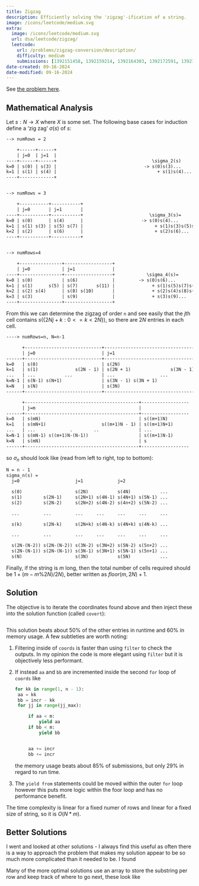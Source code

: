```yaml
---
title: Zigzag
description: Efficiently solving the 'zigzag'-ification of a string.
image: /icons/leetcode/medium.svg
extra:
  image: /icons/leetcode/medium.svg
  url: dsa/leetcode/zigzag/
  leetcode:
    url: /problems/zigzag-conversion/description/
    difficulty: medium
    submissions: [1392151458, 1392159214, 1392164303, 1392172591, 1392189767, 1392195457, 1392196200, 1392212005]
date-created: 09-16-2024
date-modified: 09-16-2024
---
```


See [the problem here](https://leetcode.com/problems/zigzag-conversion).


## Mathematical Analysis

Let $s: N \to X$ where $X$ is some set. 
The following base cases for induction define a 'zig zag' $\sigma(s)$ of $s$:

```default
--> numRows = 2

    +------+------+
    | j=0  | j=1  |
----+------+------+                                    \sigma_2(s)
k=0 | s(0) | s(3) |                                 -> s(0)s(3)...
k=1 | s(1) | s(4) |                                      + s(1)s(4)...
----+-------------+


--> numRows = 3

    +-----------+-----------+
    | j=0       | j=1       |
----+-----------+-----------+                         \sigma_3(s)=
k=0 | s(0)      | s(4)      |                      -> s(0)s(4)...
k=1 | s(1) s(3) | s(5) s(7) |                           + s(1)s(3)s(5)s(7)...
k=2 | s(2)      | s(6)      |                           + s(2)s(6)...
----+-----------+-----------+


--> numRows=4

    +----------------+------------------+
    | j=0            | j=1              |
----+----------------+------------------+            \sigma_4(s)=
k=0 | s(0)           | s(6)             |         -> s(0)s(6)...
k=1 | s(1)      s(5) | s(7)       s(11) |              + s(1)s(5)s(7)s(11)...
k=2 | s(2) s(4)      | s(8) s(10)       |              + s(2)s(4)s(8)s(10)...
k=3 | s(3)           | s(9)             |              + s(3)s(9)...
----+----------------+------------------+
```


From this we can determine the zigzag of order ``n`` and see easily that the
$j$th cell contains $s(\{2Nj + k: 0 <= k < 2N\})$, so there are $2N$ entries in
each cell. 


```default
----> numRows=n, N=n-1

      +-----------------------------+-----------------------------------+
      | j=0                         | j=1                               |
------+-----------------------------+-----------------------------------+
k=0   | s(0)                        | s(2N)                             |
k=1   | s(1)              s(2N - 1) | s(2N + 1)               s(3N - 1) |
...   | ...           ...           | ...                 ...           |
k=N-1 | s(N-1) s(N+1)               | s(3N - 1) s(3N + 1)               |
k=N   | s(N)                        | s(3N)                             |
------+-----------------------------+-----------------------------------+

      +-------------------------------------------+------------------
      | j=m                                       |
------+-------------------------------------------+------------------
k=0   | s(mN)                                     | s((m+1)N)
k=1   | s(mN+1)                     s((m+1)N - 1) | s((m+1)N+1)
...   | ...             .        ..               | ...
k=N-1 | s(mN-1) s((m+1)N-(N-1))                   | s((m+1)N-1)
k=N   | s(mN)                                     | s
------+-------------------------------------------+------------------
```


so $\sigma_n$ should look like (read from left to right, top to bottom):


```default
N = n - 1
sigma_n(s) = 
  j=0                     j=1             j=2

  s(0)                    s(2N)           s(4N)           ...
  s(1)        s(2N-1)     s(2N+1) s(4N-1) s(4N+1) s(5N-1) ...
  s(2)        s(2N-2)     s(2N+2) s(4N-2) s(4n+2) s(5N-2) ...

  ...         ...         ...     ...     ...     ...     ...

  s(k)        s(2N-k)     s(2N+k) s(4N-k) s(4N+k) s(4N-k) ...

  ...         ...         ...     ...     ...     ...     ...

  s(2N-(N-2)) s(2N-(N-2)) s(3N-2) s(3N+2) s(5N-2) s(5n+2) ...
  s(2N-(N-1)) s(2N-(N-1)) s(3N-1) s(3N+1) s(5N-1) s(5n+1) ...
  s(N)                    s(3N)           s(5N)           ...

```


Finally, if the string is $m$ long, then the total number of cells required 
should be $1 + (m - m \% 2N) / 2N)$, better written as $floor(m, 2N) + 1$.


## Solution

The objective is to iterate the coordinates found above and then inject these
into the solution function (called ``covert``):


```.python
```

This solution beats about $50\%$ of the other entries in runtime and $60\%$ in
memory usage. A few subtleties are worth noting:

1. Filtering inside of ``coords`` is faster than using ``filter`` to check the
   outputs. In my opinion the code is more elegant using ``filter`` but it is 
   objectively less performant.

2. If instead ``aa`` and ``bb`` are incremented inside the second ``for`` loop
   of ``coords`` like 

   ```python
   for kk in range(1, n - 1):
    aa = kk
    bb = incr - kk
    for jj in range(jj_max):

        if aa < m:
            yield aa
        if bb < m:
            yield bb

        
        aa += incr
        bb += incr
   ```

   the memory usage beats about $85\%$ of submissions, but only $29\%$ in 
   regard to run time.

3. The ``yield from`` statements could be moved within the outer ``for`` loop
   however this puts more logic within the foor loop and has no performance
   benefit.


The time complexity is linear for a fixed numer of rows and linear for a fixed
size of string, so it is $O(N * m)$. 


## Better Solutions

I went and looked at other solutions - I always find this useful as often there
is a way to approach the problem that makes my solution appear to be so much 
more complicated than it needed to be. I found 

Many of the more optimal solutions use an array to store the substring per row
and keep track of where to go next, these look like

```.python
```
